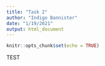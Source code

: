 ```yaml
---
title: "Task 2"
author: "Indigo Bannister"
date: "1/19/2021"
output: html_document
---
```


```r
knitr::opts_chunk$set(echo = TRUE)
```

TEST